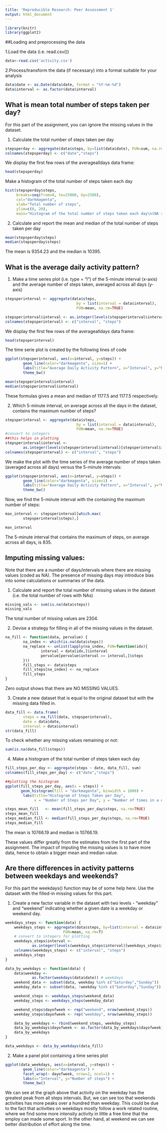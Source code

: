 ```yaml
---
title: 'Reproducible Research: Peer Assessment 1'
output: html_document
---
```

```r
library(knitr)
library(ggplot2)
```

##Loading and preprocessing the data

1.Load the data (i.e. read.csv())

```r
data<-read.csv('activity.csv')
```

2.Process/transform the data (if necessary) into a format suitable for your analysis

```r
data$date <- as.Date(data$date, format = "%Y-%m-%d")
data$interval <- as.factor(data$interval)
```

## What is mean total number of steps taken per day?

For this part of the assignment, you can ignore the missing values in the dataset.

1. Calculate the total number of steps taken per day

```r
stepsperday <- aggregate(data$steps, by=list(data$date), FUN=sum, na.rm=TRUE)
colnames(stepsperday) <- c("date","steps")
```

We display the first few rows of the averagealldays data frame:
```r
head(stepsperday)
```

Make a histogram of the total number of steps taken each day

```r
hist(stepsperday$steps, 
     breaks=seq(from=0, to=25000, by=2500),
     col="darkmagenta", 
     xlab="Total number of steps", 
     ylim=c(0, 20), 
     main="Histogram of the total number of steps taken each day\n(NA removed)")
```
   
2. Calculate and report the mean and median of the total number of steps taken per day

```r
mean(stepsperday$steps)
median(stepsperday$steps)
```

The mean is 9354.23 and the median is 10395.

## What is the average daily activity pattern?

1. Make a time series plot (i.e. type = "l") of the 5-minute interval (x-axis) and the average number of steps taken, averaged across all days (y-axis)\

```r
stepsperinterval <- aggregate(data$steps, 
                                by = list(interval = data$interval),
                                FUN=mean, na.rm=TRUE)

stepsperinterval$interval <- as.integer(levels(stepsperinterval$interval)[stepsperinterval$interval])
colnames(stepsperinterval) <- c("interval", "steps")

```

We display the first few rows of the averagealldays data frame:
```r
head(stepsperinterval)
```

The time serie plot is created by the following lines of code
```r
ggplot(stepsperinterval, aes(x=interval, y=steps)) +   
        geom_line(color="darkmagenta", size=1) +  
        labs(title="Average Daily Activity Pattern", x="Interval", y="Number of steps") +  
        theme_bw()
```

```r
mean(stepsperinterval$interval)
median(stepsperinterval$interval)
```
These formulas gives a mean and median of 1177.5 and 1177.5 respectively.

2. Which 5-minute interval, on average across all the days in the dataset, contains the maximum number of steps?

```r
stepsperinterval <- aggregate(data$steps, 
                                by = list(interval = data$interval),
                                FUN=mean, na.rm=TRUE)
#convert to integers
##this helps in plotting
stepsperinterval$interval <- 
        as.integer(levels(stepsperinterval$interval)[stepsperinterval$interval])
colnames(stepsperinterval) <- c("interval", "steps")
```

We make the plot with the time series of the average number of steps taken (averaged across all days) versus the 5-minute intervals:

```r
ggplot(stepsperinterval, aes(x=interval, y=steps)) +   
        geom_line(color="darkmagenta", size=1) +  
        labs(title="Average Daily Activity Pattern", x="Interval", y="Number of steps") +  
        theme_bw()
```

Now, we find the 5-minute interval with the containing the maximum number of steps:

```r
max_interval <- stepsperinterval[which.max(  
        stepsperinterval$steps),]

max_interval
```

The 5-minute interval that contains the maximum of steps, on average across all days, is 835.

## Imputing missing values:

Note that there are a number of days/intervals where there are missing values (coded as NA). The presence of missing days may introduce bias into some calculations or summaries of the data.

1. Calculate and report the total number of missing values in the dataset (i.e. the total number of rows with NAs)

```r
missing_vals <- sum(is.na(data$steps))
missing_vals
```

The total number of missing values are 2304.

2. Devise a strategy for filling in all of the missing values in the dataset.

```r
na_fill <- function(data, pervalue) {
        na_index <- which(is.na(data$steps))
        na_replace <- unlist(lapply(na_index, FUN=function(idx){
                interval = data[idx,]$interval
                pervalue[pervalue$interval == interval,]$steps
        }))
        fill_steps <- data$steps
        fill_steps[na_index] <- na_replace
        fill_steps
}

```

Zero output shows that there are NO MISSING VALUES.

3. Create a new dataset that is equal to the original dataset but with the missing data filled in.

```r
data_fill <- data.frame(  
        steps = na_fill(data, stepsperinterval),  
        date = data$date,  
        interval = data$interval)
str(data_fill)
```

To check whether any missing values remaining or not:
```r
sum(is.na(data_fill$steps))
```

4. Make a histogram of the total number of steps taken each day 

```r
fill_steps_per_day <- aggregate(steps ~ date, data_fill, sum)
colnames(fill_steps_per_day) <- c("date","steps")

##plotting the histogram
ggplot(fill_steps_per_day, aes(x = steps)) + 
       geom_histogram(fill = "darkmagenta", binwidth = 1000) + 
        labs(title="Histogram of Steps Taken per Day", 
             x = "Number of Steps per Day", y = "Number of times in a day(Count)") + theme_bw() 
```

```r
steps_mean_fill   <- mean(fill_steps_per_day$steps, na.rm=TRUE)
steps_mean_fill
steps_median_fill <- median(fill_steps_per_day$steps, na.rm=TRUE)
steps_median_fill
```

The mean is 10766.19 and median is 10766.19.

These values differ greatly from the estimates from the first part of the assignment. The impact of imputing the missing values is to have more data, hence to obtain a bigger mean and median value.

## Are there differences in activity patterns between weekdays and weekends?

For this part the weekdays() function may be of some help here. Use the dataset with the filled-in missing values for this part.

1. Create a new factor variable in the dataset with two levels - "weekday" and "weekend" indicating whether a given date is a weekday or weekend day.

```r
weekdays_steps <- function(data) {
    weekdays_steps <- aggregate(data$steps, by=list(interval = data$interval),
                          FUN=mean, na.rm=T)
    # convert to integers for plotting
    weekdays_steps$interval <- 
            as.integer(levels(weekdays_steps$interval)[weekdays_steps$interval])
    colnames(weekdays_steps) <- c("interval", "steps")
    weekdays_steps
}

data_by_weekdays <- function(data) {
    data$weekday <- 
            as.factor(weekdays(data$date)) # weekdays
    weekend_data <- subset(data, weekday %in% c("Saturday","Sunday"))
    weekday_data <- subset(data, !weekday %in% c("Saturday","Sunday"))

    weekend_steps <- weekdays_steps(weekend_data)
    weekday_steps <- weekdays_steps(weekday_data)

    weekend_steps$dayofweek <- rep("weekend", nrow(weekend_steps))
    weekday_steps$dayofweek <- rep("weekday", nrow(weekday_steps))

    data_by_weekdays <- rbind(weekend_steps, weekday_steps)
    data_by_weekdays$dayofweek <- as.factor(data_by_weekdays$dayofweek)
    data_by_weekdays
}

data_weekdays <- data_by_weekdays(data_fill)
```

2. Make a panel plot containing a time series plot 

```r
ggplot(data_weekdays, aes(x=interval, y=steps)) + 
        geom_line(color="darkmagenta") + 
        facet_wrap(~ dayofweek, nrow=2, ncol=1) +
        labs(x="Interval", y="Number of steps") +
        theme_bw()
```

We can see at the graph above that activity on the weekday has the greatest peak from all steps intervals. But, we can see too that weekends activities has more peaks over a hundred than weekday. This could be due to the fact that activities on weekdays mostly follow a work related routine, where we find some more intensity activity in little a free time that the employ can made some sport. In the other hand, at weekend we can see better distribution of effort along the time.